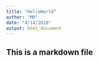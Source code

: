 ```yaml
---
title: "HelloWorld"
author: "MH"
date: "4/14/2020"
output: html_document
---
```


## This is a markdown file
